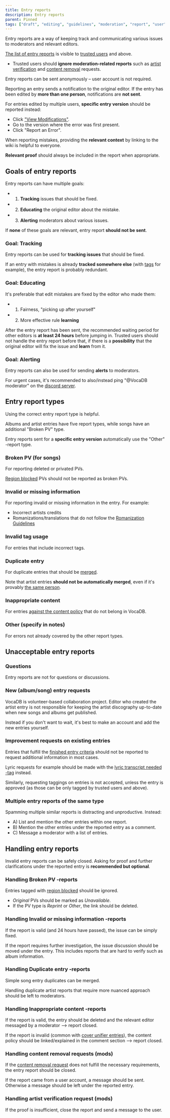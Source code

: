 ---
title: Entry reports
description: Entry reports
parent: Pinned
tags: ["draft", "editing", "guidelines", "moderation", "report", "user", "documentation", "vocadb"]
---

Entry reports are a way of keeping track and communicating various issues to moderators and relevant editors. 

[The list of entry reports](https://vocadb.net/Admin/ViewEntryReports) is visible to [trusted users](/docs/documentation/user-groups) and above.

- Trusted users should **ignore moderation-related reports** such as [artist verification](/docs/artists/artist-verification) and [content removal](/docs/other-guidelines/content-removal-guidelines) requests.

Entry reports can be sent anonymously – user account is not required.

Reporting an entry sends a notification to the original editor. If the entry has been edited by **more than one person**, notifications are **not sent**.

For entries edited by multiple users, **specific entry version** should be reported instead: 
- Click ["View Modifications"](/docs/songs/song-entry-page#view-modifications).
- Go to the version where the error was first present.
- Click "Report an Error". 

When reporting mistakes, providing the **relevant context** by linking to the wiki is helpful to everyone.

**Relevant proof** should always be included in the report when appropriate.

## Goals of entry reports

Entry reports can have multiple goals:
- 1) **Tracking** issues that should be fixed.
- 2) **Educating** the original editor about the mistake.
- 3) **Alerting** moderators about various issues.

If **none** of these goals are relevant, entry report **should not be sent**. 

### Goal: Tracking

Entry reports can be used for **tracking issues** that should be fixed.

If an entry with mistakes is already **tracked somewhere else** (with [tags](/docs/secondary-entry-types/tags#editor-notes) for example), the entry report is probably redundant.

### Goal: Educating

It's preferable that edit mistakes are fixed by the editor who made them:
- 1) Fairness, "picking up after yourself"
- 2) More effective rule **learning**

After the entry report has been sent, the recommended waiting period for other editors is **at least 24 hours** before jumping in. Trusted users should not handle the entry report before that, if there is a **possibility** that the original editor will fix the issue and **learn** from it.

### Goal: Alerting

Entry reports can also be used for sending **alerts** to moderators.

 For urgent cases, it's recommended to also/instead ping "@VocaDB moderator" on the [discord server](https://discord.com/invite/3bwXQNXKCz).

## Entry report types

Using the correct entry report type is helpful. 

Albums and artist entries have five report types, while songs have an additional "Broken PV" type.

Entry reports sent for a **specific entry version** automatically use the "Other" -report type.

### Broken PV (for songs)

For reporting deleted or privated PVs.

[Region blocked](https://vocadb.net/T/8226) PVs should not be reported as broken PVs.

### Invalid or missing information

For reporting invalid or missing information in the entry. For example:
- Incorrect artists credits
- Romanizations/translations that do not follow the [Romanization Guidelines](/docs/other-guidelines/romanization-guidelines)

### Invalid tag usage

For entries that include incorrect tags. 

### Duplicate entry

For duplicate entries that should be [merged](/docs/other-guidelines/merging-entries). 

Note that artist entries **should not be automatically merged**, even if it's provably [the same person](/docs/other-guidelines/merging-entries#splitting-artist-entries).

### Inappropriate content

For entries [against the content policy](/docs/other-guidelines/content-policy) that do not belong in VocaDB.

### Other (specify in notes)

For errors not already covered by the other report types.

## Unacceptable entry reports

### Questions

Entry reports are not for questions or discussions.

### New (album/song) entry requests 

VocaDB is volunteer-based collaboration project. Editor who created the artist entry is not responsible for keeping the artist discography up-to-date when new songs and albums get published. 

Instead if you don't want to wait, it's best to make an account and add the new entries yourself.  

### Improvement requests on existing entries

Entries that fulfill the [finished entry criteria](/docs/songs/song-entry-editing#finished-song-entry-requirements) should not be reported to request additional information in most cases.

Lyric requests for example should be made with the [lyric transcript needed -tag](https://vocadb.net/T/6362/lyric-transcript-needed) instead.

Similarly, requesting taggings on entries is not accepted, unless the entry is approved (as those can be only tagged by trusted users and above). 

### Multiple entry reports of the same type

Spamming multiple similar reports is distracting and unproductive. Instead:
- A) List and mention the other entries within one report.
- B) Mention the other entries under the reported entry as a comment.
- C) Message a moderator with a list of entries.

## Handling entry reports

Invalid entry reports can be safely closed. Asking for proof and further clarifications under the reported entry is **recommended but optional**.

### Handling Broken PV -reports

Entries tagged with [region blocked](https://vocadb.net/T/8226) should be ignored.

- *Original* PVs should be marked as *Unavailable*.
- If the PV type is *Reprint* or *Other*, the link should be deleted. 

### Handling Invalid or missing information -reports

If the report is valid (and 24 hours have passed), the issue can be simply fixed.

If the report requires further investigation, the issue discussion should be moved under the entry. This includes reports that are hard to verify such as album information.

### Handling Duplicate entry -reports

Simple song entry duplicates can be merged.

Handling duplicate artist reports that require more nuanced approach should be left to moderators.

### Handling Inappropriate content -reports

If the report is valid, the entry should be deleted and the relevant editor messaged by a moderator --> report closed.

If the report is invalid (common with [cover unifier entries](https://vocadb.net/T/6751/out-of-scope-cover-unifier)), the content policy should be linked/explained in the comment section --> report closed.

### Handling content removal requests (mods)

If the [content removal request](/docs/other-guidelines/content-removal-guidelines) does not fulfill the necessary requirements, the entry report should be closed. 

If the report came from a user account, a message should be sent. Otherwise a message should be left under the reported entry.

### Handling artist verification request (mods)

If the proof is insufficient, close the report and send a message to the user.
